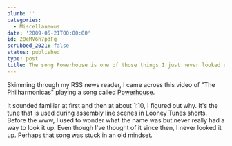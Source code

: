 ```yaml
---
blurb: ''
categories:
  - Miscellaneous
date: '2009-05-21T00:00:00'
id: 20eMV6h7pdFg
scrubbed_2021: false
status: published
type: post
title: The song Powerhouse is one of those things I just never looked up
---
```


Skimming through my RSS news reader, I came across this video of
"The Philharmonicas" playing a song called
[Powerhouse](http://en.wikipedia.org/wiki/Powerhouse_(song)).

It sounded familiar at first and then at about 1:10, I figured out
why. It's the tune that is used during assembly line scenes in
Looney Tunes shorts. Before the www, I used to wonder what the name
was but never really had a way to look it up. Even though I've
thought of it since then, I never looked it up. Perhaps that song
was stuck in an old mindset.
